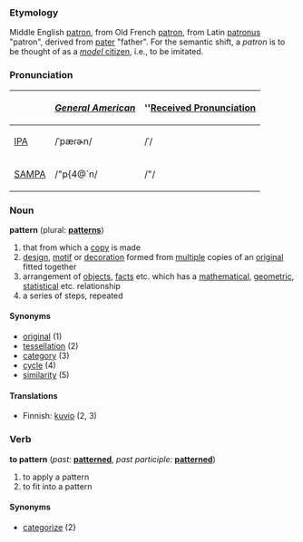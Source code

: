 ===Etymology===
Middle English [[patron]], from Old French [[patron]], from Latin [[patronus]] "patron", derived from [[pater]] "father".  For the semantic shift, a ''patron'' is to be thought of as a [[model citizen|''model'' citizen]], i.e., to be imitated.

===Pronunciation===
{| border=1 cellpadding=5
! !! ''[[w:General American|General American]]'' !! ''[[w:Received Pronunciation|Received Pronunciation]]
|-
| [[w:IPA|IPA]] || /ˈpæɾɚn/ || /ˈ/
|-
| [[w:SAMPA|SAMPA]] || /"p{4@`n/ || /"/
|}

===Noun===
'''pattern''' (plural: '''[[patterns]]''')
#that from which a [[copy]] is made
#[[design]], [[motif]] or [[decoration]] formed from [[multiple]] copies of an [[original]] fitted together
#arrangement of [[objects]], [[facts]] etc. which has a [[mathematical]], [[geometric]], [[statistical]] etc. relationship
#a series of steps, repeated

====Synonyms====
*[[original]] (1)
*[[tessellation]] (2)
*[[category]] (3)
*[[cycle]] (4)
*[[similarity]] (5)

====Translations====
*Finnish: [[kuvio]] (2, 3)

===Verb===
'''to pattern''' (''past:'' '''[[patterned]]''', ''past participle:'' '''[[patterned]]''') 
# to apply a pattern
# to fit into a pattern

====Synonyms====
*[[categorize]] (2}